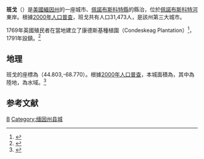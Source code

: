 {{note TA
|1 = zh-hans:班戈; zh-tw:班哥;
|2= zh:縣; zh-tw:郡;
}}
{{Infobox settlement
|name = 班戈<br>Bangor
|official_name = City of Bangor<ref>{{cite web
|url= http://www.ecode360.com/?custId=BA1684
|title= City of Bangor, ME: Charter
|accessdate= 2011-01-24
|archive-date= 2009-04-17
|archive-url= https://web.archive.org/web/20090417005405/http://ecode360.com/?custId=BA1684
|dead-url= no
}}</ref>
|settlement_type = [[城市|城市]]
|nickname = 東方皇后城<br>The Queen City of the East
|motto =
|image_seal = 
|image_skyline = BangorME Downtown.jpg
|imagesize =
|image_caption = 班戈市中心
|image_map = Map of Maine highlighting Bangor.png
|mapsize = 250px
|map_caption = 班戈在缅因州中的位置
|image_map1 =
|mapsize1 =
|map_caption1 =
|coordinates_region = US-ME
|subdivision_type         = [[世界地理索引|國家]]
|subdivision_name         = [[美國|美國]]
|subdivision_type1        = [[美國州份|州]]
|subdivision_name1        = [[缅因州|缅因州]]
|subdivision_type2        = [[縣_(美國)|縣]]
|subdivision_name2 = [[佩諾布斯科特縣|佩諾布斯科特縣]]
|government_type = 議會經理制
|leader_title = 城市經理
|leader_name = 凱瑟琳·康倫
|established_title = 成立市政機關
|established_date =1834年2月12日
|area_magnitude = 1 E9
|area_footnotes           = <ref name ="Gazetteer files"/>
|area_total_km2           = 89.59
|area_land_km2            = 88.73
|area_water_km2           = 0.85
<!-- Population -->
|population_as_of         = [[2010年美國人口普查|2010年]]
|population_est           = 32817
|pop_est_as_of            = 2012<ref name="American FactFinder">{{cite web|title=American FactFinder |url=http://factfinder2.census.gov/faces/tableservices/jsf/pages/productview.xhtml?src=bkmk |publisher={{URL|1=http://en.wikipedia.org/wiki/United_States_Census_Bureau|2=United States Census Bureau}} |accessdate=2013-05-24 |deadurl=yes |archiveurl=https://web.archive.org/web/20140815134909/http://factfinder2.census.gov/faces/tableservices/jsf/pages/productview.xhtml?src=bkmk |archivedate=2014-08-15 }}</ref>
|population_footnotes     = <ref name ="FactFinder">{{cite web|title=American FactFinder|url=http://factfinder2.census.gov/faces/nav/jsf/pages/index.xhtml|publisher=[[United_States_Census_Bureau|United States Census Bureau]]|accessdate=2012-11-23|archive-date=2012-02-17|archive-url=https://www.webcitation.org/65WtHj6J5?url=http://factfinder2.census.gov/faces/nav/jsf/pages/index.xhtml|dead-url=no}}</ref>
|population_total         = 33039
|population_density_km2   = 369.8
|population_density_sq_mi = 941.4
|population_note =
|population_metro = 153,923
|timezone = [[北美東部時區|北美東部時區]]
|utc_offset = -5
|timezone_DST = 北美東部時區
|utc_offset_DST = -4
| latitude = 44° 48' 39" N
| longitude = 68° 46' 59" W
|unit_pref                = Imperial
|area_total_sq_mi         = 34.59
|area_land_sq_mi          = 34.26
|area_water_sq_mi         = 0.33
|elevation_m = 36
|elevation_ft = 118
|coordinates_display = inline,title
|coordinates_type = region:US_type:city
|latd = 44 |latm = 48 |lats = 13 |latNS = N
|longd = 68 |longm = 46 |longs = 13 |longEW = W
|website = [http://www.bangormaine.gov/ www.bangormaine.gov]
|postal_code_type = [[美國郵政編碼|ZIP代碼]]
|postal_code = 04401-04402
|area_code = 207
|blank_name = [[聯邦信息處理標準|FIPS代碼]]
|blank_info = 23-02795
|blank1_name = [[地名信息系統|GNIS代碼]]
|blank1_info = 0561558
|footnotes =
}}

'''班戈'''（{{lang en|Bangor}}）是[[美國|美國]][[緬因州|緬因州]]的一座城市、[[佩諾布斯科特縣|佩諾布斯科特縣]]的縣治{{GR|6}}，位於[[佩諾布斯科特河|佩諾布斯科特河]]東岸。根據[[美國2000年人口普查|2000年人口普查]]，班戈共有人口31,473人，是該州第三大城市。{{GR|2}}

1769年英國殖民者在當地建立了康德斯基種植園（Condeskeag Plantation）<ref>{{cite web|url=http://www.britannica.com/eb/article-9013165/Bangor |title=Bangor |publisher=Britannica Online Encyclopedia |accessdate=2008-01-27 |archiveurl=https://web.archive.org/web/20080116050618/http://www.britannica.com/eb/article-9013165/Bangor |archivedate=2008-01-16|deadurl=no }}</ref>，1791年設鎮。<ref name="MAGDE">{{cite book |last= Maine League of Historical Societies and Museums |editor=Doris A. Isaacson |title=Maine: A Guide 'Down East' |year=1970 |publisher=Courier-Gazette, Inc. |location=Rockland, Me | pages = 163-172 }}</ref>

==地理==
班戈的座標為{{Coord|44|48|13|N|68|46|13|W|type:city}}（44.803,-68.770）。{{GR|1}}根據[[美國2000年人口普查|2000年人口普查]]，本城面積為{{convert|34.59|sqmi|sqkm|2}}，其中{{convert|34.26|sqmi|sqkm|2}}為陸地，{{convert|0.33|sqmi|sqkm|2}}為水域。<ref name ="Gazetteer files">{{cite web|title=US Gazetteer files 2010|url=http://www.census.gov/geo/www/gazetteer/files/Gaz_places_national.txt|publisher=[[United_States_Census_Bureau|United States Census Bureau]]|accessdate=2012-11-23|archive-date=2012-07-14|archive-url=https://www.webcitation.org/699nOulzi?url=http://www.census.gov/geo/www/gazetteer/files/Gaz_places_national.txt|dead-url=no}}</ref>

{{Weather box|width=auto
|metric first= Y
|single line= Y
|collapsed =
|location = 缅因州{{link-en|班戈国际机场|Bangor International Airport}}（1991–2020年正常值，1925年至今極端數據）
| Jan record high F = 63
| Feb record high F = 60
| Mar record high F = 84
| Apr record high F = 90
| May record high F = 96
| Jun record high F = 98
| Jul record high F = 99
| Aug record high F =104
| Sep record high F = 99
| Oct record high F = 92
| Nov record high F = 75
| Dec record high F = 65
<!--
“1. Location »”里选本站
“2. Product »”里选“Monthly summarized data”
“3. Options »”第一选项“Year range：”里填1991-2020，再选“Max temp”或者“Min temp”的默认后，再将结果贴入表格
-->
| Jan avg record high F = 48.9
| Feb avg record high F = 47.7
| Mar avg record high F = 58.1
| Apr avg record high F = 73.0
| May avg record high F = 84.6
| Jun avg record high F = 90.2
| Jul avg record high F = 91.5
| Aug avg record high F = 90.3
| Sep avg record high F = 86.0
| Oct avg record high F = 73.8
| Nov avg record high F = 63.5
| Dec avg record high F = 54.1
|year avg record high F = 93.7
| Jan high F = 28.1
| Feb high F = 31.2
| Mar high F = 40.1
| Apr high F = 53.2
| May high F = 65.7
| Jun high F = 74.7
| Jul high F = 80.4
| Aug high F = 79.4
| Sep high F = 71.0
| Oct high F = 58.2
| Nov high F = 45.8
| Dec high F = 34.5
|year high F = 55.2
| Jan low F =  9.0
| Feb low F = 10.9
| Mar low F = 21.1
| Apr low F = 32.4
| May low F = 43.3
| Jun low F = 52.6
| Jul low F = 58.6
| Aug low F = 57.0
| Sep low F = 48.8
| Oct low F = 38.2
| Nov low F = 28.8
| Dec low F = 17.3
|year low F = 34.8
| Jan avg record low F = −14.1
| Feb avg record low F = −11.2
| Mar avg record low F = −2.1
| Apr avg record low F = 20.3
| May avg record low F = 30.8
| Jun avg record low F = 40.7
| Jul avg record low F = 48.4
| Aug avg record low F = 45.2
| Sep avg record low F = 33.5
| Oct avg record low F = 24.3
| Nov avg record low F = 12.6
| Dec avg record low F = −3.2
|year avg record low F = −16.8
| Jan record low F = −29
| Feb record low F = −32
| Mar record low F = −16
| Apr record low F = 4
| May record low F = 23
| Jun record low F = 29
| Jul record low F = 37
| Aug record low F = 29
| Sep record low F = 23
| Oct record low F = 11
| Nov record low F = −3
| Dec record low F = −27
|precipitation colour = green
| Jan precipitation inch = 3.17
| Feb precipitation inch = 2.38
| Mar precipitation inch = 3.22
| Apr precipitation inch = 3.61
| May precipitation inch = 3.34
| Jun precipitation inch = 3.87
| Jul precipitation inch = 3.16
| Aug precipitation inch = 3.06
| Sep precipitation inch = 3.76
| Oct precipitation inch = 4.58
| Nov precipitation inch = 3.84
| Dec precipitation inch = 3.72
|year precipitation inch =41.71
| Jul snow inch = 0.0
| Aug snow inch = 0.0
| Sep snow inch = 0.0
| Oct snow inch = 0.6
| Nov snow inch = 4.3
| Dec snow inch =14.7
| Jan snow inch =18.6
| Feb snow inch =17.5
| Mar snow inch =15.2
| Apr snow inch = 3.7
| May snow inch = 0.0
| Jun snow inch = 0.0
|year snow inch =74.6
|unit precipitation days= 0.01 in
|Jan precipitation days = 11.2
|Feb precipitation days =  9.9
|Mar precipitation days = 11.3
|Apr precipitation days = 11.6
|May precipitation days = 12.4
|Jun precipitation days = 12.2
|Jul precipitation days = 10.9
|Aug precipitation days =  9.8
|Sep precipitation days =  9.4
|Oct precipitation days = 11.4
|Nov precipitation days = 11.3
|Dec precipitation days = 12.6
|year precipitation days=134.0
|unit snow days=0.1 in
|Jan snow days= 8.0
|Feb snow days= 7.6
|Mar snow days= 5.4
|Apr snow days= 1.7
|May snow days= 0.0
|Jun snow days= 0.0
|Jul snow days= 0.0
|Aug snow days= 0.0
|Sep snow days= 0.0
|Oct snow days= 0.2
|Nov snow days= 2.0
|Dec snow days= 6.4
|source = NOAA<ref name="BGR 1991-2020 normals">{{cite web |format=pdf |url=https://www.ncei.noaa.gov/access/services/data/v1?dataset=normals-monthly-1991-2020&startDate=0001-01-01&endDate=9996-12-31&stations=USW00014606&format=pdf |publisher=National Oceanic and Atmospheric Administration |title=Summary of Monthly Normals 1991–2020 |access-date=2021-10-30 |archive-date=2021-10-30 |archive-url=https://web.archive.org/web/20211030045959/https://www.ncei.noaa.gov/access/services/data/v1?dataset=normals-monthly-1991-2020&startDate=0001-01-01&endDate=9996-12-31&stations=USW00014606&format=pdf |dead-url=no }}</ref><ref name="NWS Caribou, ME">{{cite web |url = https://www.weather.gov/wrh/climate?wfo=car |title = NowData – NOAA Online Weather Data |publisher = [[National_Oceanic_and_Atmospheric_Administration|National Oceanic and Atmospheric Administration]] |accessdate = 2021-10-30 |archive-date = 2021-12-08 |archive-url = https://web.archive.org/web/20211208033426/https://www.weather.gov/wrh/Climate?wfo=car |dead-url = no }}</ref>
}}

== 参考文献 ==
{{reflist|2}}

{{Maine}}

{{Authority control}}
[[Category:緬因州城市|B]]
[[Category:缅因州县城|Category:缅因州县城]]
